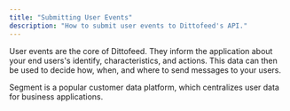 ```yaml
---
title: "Submitting User Events"
description: "How to submit user events to Dittofeed's API."
---
```


User events are the core of Dittofeed. They inform the application about your end users's identify, characteristics, and actions. This data can then be used to decide how, when, and where to send messages to your users.

<CardGroup cols={2}>
  <Card title="Using Segment.io as an event Source" icon="pipe-section" color="#0285c7" href="/integrations/sources/segment">
    Segment is a popular customer data platform, which centralizes user data for business applications.
  </Card>
</CardGroup>
